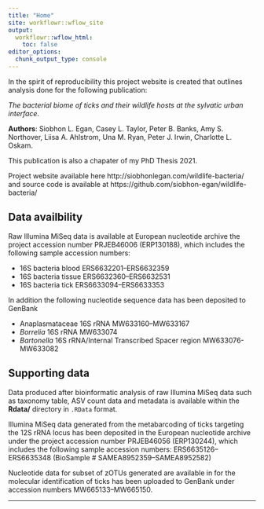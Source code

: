 ```yaml
---
title: "Home"
site: workflowr::wflow_site
output:
  workflowr::wflow_html:
    toc: false
editor_options:
  chunk_output_type: console
---
```


In the spirit of reproducibility this project website is created that outlines analysis done for the following publication:

*The bacterial biome of ticks and their wildlife hosts at the sylvatic urban interface.* 

**Authors**: Siobhon L. Egan, Casey L. Taylor, Peter B. Banks, Amy S. Northover, Liisa A. Ahlstrom, Una M. Ryan, Peter J. Irwin, Charlotte L. Oskam. 

This publication is also a chapater of my PhD Thesis 2021.

Project website available here http://siobhonlegan.com/wildlife-bacteria/ and source code is available at https://github.com/siobhon-egan/wildlife-bacteria/


## Data availbility


Raw Illumina MiSeq data is available at European nucleotide archive the project accession number PRJEB46006 (ERP130188), which includes the following sample accession numbers:

- 16S bacteria blood ERS6632201--ERS6632359
- 16S bacteria tissue ERS6632360--ERS6632531
- 16S bacteria tick ERS6633094--ERS6633353

In addition the following nucleotide sequence data has been deposited to GenBank

- Anaplasmataceae 16S rRNA MW633160--MW633167
- *Borrelia* 16S rRNA MW633074
- *Bartonella* 16S rRNA/Internal Transcribed Spacer region MW633076-MW633082

## Supporting data

Data produced after bioinformatic analysis of raw Illumina MiSeq data such as taxonomy table, ASV count data and metadata is available within the **Rdata/** directory in `.RData` format.

Illumina MiSeq data generated from the metabarcoding of ticks targeting the 12S rRNA locus has been deposited in the European nucleotide archive under the project accession number PRJEB46056 (ERP130244), which includes the following sample accession numbers: ERS6635126--ERS6635348 (BioSample # SAMEA8952359--SAMEA8952582)

Nucleotide data for subset of zOTUs generated are available in for the molecular identification of ticks has been uploaded to GenBank under accession numbers MW665133--MW665150.

---

<!-- Workflowr commands

To build/view webiste locally      
`wflow_build()` and `wflow_view()`

Status of workflow      
`wflow_status()`

Publish website pages       
`wflow_publish(c("analysis/index.Rmd", "analysis/first-analysis.Rmd"), "Add my first analysis")`

Push website to github      
`wflow_git_push()`   -->
